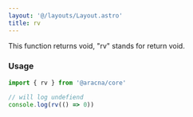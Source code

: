 ```yaml
---
layout: '@/layouts/Layout.astro'
title: rv
---
```


This function returns void, "rv" stands for return void.

### Usage

```ts
import { rv } from '@aracna/core'

// will log undefiend
console.log(rv(() => 0))
```
